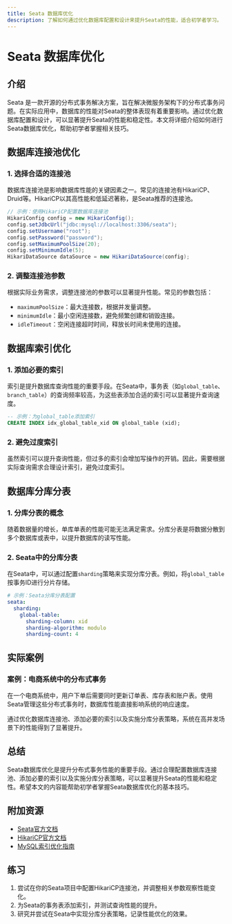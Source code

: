 ```yaml
---
title: Seata 数据库优化
description: 了解如何通过优化数据库配置和设计来提升Seata的性能，适合初学者学习。
---
```


# Seata 数据库优化

## 介绍

Seata 是一款开源的分布式事务解决方案，旨在解决微服务架构下的分布式事务问题。在实际应用中，数据库的性能对Seata的整体表现有着重要影响。通过优化数据库配置和设计，可以显著提升Seata的性能和稳定性。本文将详细介绍如何进行Seata数据库优化，帮助初学者掌握相关技巧。

## 数据库连接池优化

### 1. 选择合适的连接池

数据库连接池是影响数据库性能的关键因素之一。常见的连接池有HikariCP、Druid等。HikariCP以其高性能和低延迟著称，是Seata推荐的连接池。

```java
// 示例：使用HikariCP配置数据库连接池
HikariConfig config = new HikariConfig();
config.setJdbcUrl("jdbc:mysql://localhost:3306/seata");
config.setUsername("root");
config.setPassword("password");
config.setMaximumPoolSize(20);
config.setMinimumIdle(5);
HikariDataSource dataSource = new HikariDataSource(config);
```

### 2. 调整连接池参数

根据实际业务需求，调整连接池的参数可以显著提升性能。常见的参数包括：

- `maximumPoolSize`：最大连接数，根据并发量调整。
- `minimumIdle`：最小空闲连接数，避免频繁创建和销毁连接。
- `idleTimeout`：空闲连接超时时间，释放长时间未使用的连接。

## 数据库索引优化

### 1. 添加必要的索引

索引是提升数据库查询性能的重要手段。在Seata中，事务表（如`global_table`、`branch_table`）的查询频率较高，为这些表添加合适的索引可以显著提升查询速度。

```sql
-- 示例：为global_table添加索引
CREATE INDEX idx_global_table_xid ON global_table (xid);
```

### 2. 避免过度索引

虽然索引可以提升查询性能，但过多的索引会增加写操作的开销。因此，需要根据实际查询需求合理设计索引，避免过度索引。

## 数据库分库分表

### 1. 分库分表的概念

随着数据量的增长，单库单表的性能可能无法满足需求。分库分表是将数据分散到多个数据库或表中，以提升数据库的读写性能。

### 2. Seata中的分库分表

在Seata中，可以通过配置`sharding`策略来实现分库分表。例如，将`global_table`按事务ID进行分片存储。

```yaml
# 示例：Seata分库分表配置
seata:
  sharding:
    global-table:
      sharding-column: xid
      sharding-algorithm: modulo
      sharding-count: 4
```

## 实际案例

### 案例：电商系统中的分布式事务

在一个电商系统中，用户下单后需要同时更新订单表、库存表和账户表。使用Seata管理这些分布式事务时，数据库性能直接影响系统的响应速度。

通过优化数据库连接池、添加必要的索引以及实施分库分表策略，系统在高并发场景下的性能得到了显著提升。

## 总结

Seata数据库优化是提升分布式事务性能的重要手段。通过合理配置数据库连接池、添加必要的索引以及实施分库分表策略，可以显著提升Seata的性能和稳定性。希望本文的内容能帮助初学者掌握Seata数据库优化的基本技巧。

## 附加资源

- [Seata官方文档](https://seata.io/zh-cn/docs/overview/what-is-seata.html)
- [HikariCP官方文档](https://github.com/brettwooldridge/HikariCP)
- [MySQL索引优化指南](https://dev.mysql.com/doc/refman/8.0/en/optimization-indexes.html)

## 练习

1. 尝试在你的Seata项目中配置HikariCP连接池，并调整相关参数观察性能变化。
2. 为Seata的事务表添加索引，并测试查询性能的提升。
3. 研究并尝试在Seata中实现分库分表策略，记录性能优化的效果。
